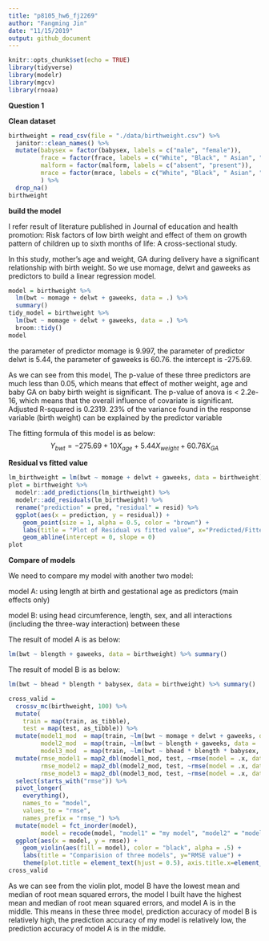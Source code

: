 ```yaml
---
title: "p8105_hw6_fj2269"
author: "Fangming Jin"
date: "11/15/2019"
output: github_document
---
```


```r
knitr::opts_chunk$set(echo = TRUE)
library(tidyverse)
library(modelr)
library(mgcv)
library(rnoaa)
```

**Question 1**

**Clean dataset**
```r
birthweight = read_csv(file = "./data/birthweight.csv") %>%
  janitor::clean_names() %>%
  mutate(babysex = factor(babysex, labels = c("male", "female")),
         frace = factor(frace, labels = c("White", "Black", " Asian", "Puerto Rican","Other")),
         malform = factor(malform, labels = c("absent", "present")),
         mrace = factor(mrace, labels = c("White", "Black", " Asian", "Puerto Rican")),
         ) %>%
  drop_na()
birthweight
```

**build the model**

I refer result of literature published in Journal of education and health promotion: Risk factors of low birth weight and effect of them on growth pattern of children up to sixth months of life: A cross-sectional study.

In this study, mother's age and weight, GA during delivery have a significant relationship with birth weight. So we use momage, delwt and gaweeks as predictors to build a linear regression model.
```r
model = birthweight %>% 
  lm(bwt ~ momage + delwt + gaweeks, data = .) %>% 
  summary()
tidy_model = birthweight %>% 
  lm(bwt ~ momage + delwt + gaweeks, data = .) %>% 
  broom::tidy()
model
```
the parameter of predictor momage is 9.997, the parameter of predictor delwt is 5.44, the parameter of gaweeks is 60.76. the intercept is -275.69.

As we can see from this model, The p-value of these three predictors are much less than 0.05, which means that effect of mother weight, age and baby GA on baby birth weight is significant. The p-value of anova is < 2.2e-16, which means that the overall influence of covariate is significant. Adjusted R-squared is 0.2319. 23% of the variance found in the response variable (birth weight) can be explained by the predictor variable

The fitting formula of this model is as below:
$$
Y_{bwt}=-275.69+10X_{age}+5.44X_{weight}+60.76X_{GA}
$$

**Residual vs fitted value**

```r
lm_birthweight = lm(bwt ~ momage + delwt + gaweeks, data = birthweight)
plot = birthweight %>% 
  modelr::add_predictions(lm_birthweight) %>% 
  modelr::add_residuals(lm_birthweight) %>% 
  rename("prediction" = pred, "residual" = resid) %>%
  ggplot(aes(x = prediction, y = residual)) +
    geom_point(size = 1, alpha = 0.5, color = "brown") +
    labs(title = "Plot of Residual vs fitted value", x="Predicted/Fitted value", y="Residual") + 
    geom_abline(intercept = 0, slope = 0)
plot
```

**Compare of models**

We need to compare my model with another two model:

model A: using length at birth and gestational age as predictors (main effects only)

model B: using head circumference, length, sex, and all interactions (including the three-way interaction) between these

The result of model A is as below:

```r
lm(bwt ~ blength + gaweeks, data = birthweight) %>% summary()
```

The result of model B is as below:

```r
lm(bwt ~ bhead * blength * babysex, data = birthweight) %>% summary()
```

```r
cross_valid = 
  crossv_mc(birthweight, 100) %>%
  mutate(
    train = map(train, as_tibble),
    test = map(test, as_tibble)) %>%
  mutate(model1_mod  = map(train, ~lm(bwt ~ momage + delwt + gaweeks, data = .x)),
         model2_mod  = map(train, ~lm(bwt ~ blength + gaweeks, data = .x)),
         model3_mod  = map(train, ~lm(bwt ~ bhead * blength * babysex, data = .x))) %>% 
  mutate(rmse_model1 = map2_dbl(model1_mod, test, ~rmse(model = .x, data = .y)),
         rmse_model2 = map2_dbl(model2_mod, test, ~rmse(model = .x, data = .y)),
         rmse_model3 = map2_dbl(model3_mod, test, ~rmse(model = .x, data = .y))) %>%
  select(starts_with("rmse")) %>% 
  pivot_longer(
    everything(),
    names_to = "model", 
    values_to = "rmse",
    names_prefix = "rmse_") %>% 
  mutate(model = fct_inorder(model),
         model = recode(model, "model1" = "my model", "model2" = "model A", "model3" = "model B")) %>% 
  ggplot(aes(x = model, y = rmse)) + 
    geom_violin(aes(fill = model), color = "black", alpha = .5) +
    labs(title = "Comparision of three models", y="RMSE value") +
    theme(plot.title = element_text(hjust = 0.5), axis.title.x=element_blank())
cross_valid
```

As we can see from the violin plot, model B have the lowest mean and median of root mean squared errors, the model I built have the highest mean and median of root mean squared errors, and model A is in the middle. This means in these three model, prediction accuracy of model B is relatively high, the prediction accuracy of my model is relatively low, the prediction accuracy of model A is in the middle.

